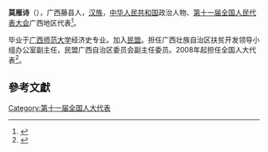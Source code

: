 '''莫雁诗'''（{{bd|1960年||}}），广西藤县人，[[汉族|汉族]]，[[中华人民共和国|中华人民共和国]]政治人物、[[第十一届全国人民代表大会|第十一届全国人民代表大会]]广西地区代表<ref>{{cite web|author=新华网|title=第十一届全国人大代表|url=http://news.xinhuanet.com/ziliao/2008-03/03/content_7708230.htm?node=36628|publisher=新华网|accessdate=2014-01-07|archive-date=2014-01-10|archive-url=https://web.archive.org/web/20140110211415/http://news.xinhuanet.com/ziliao/2008-03/03/content_7708230.htm?node=36628|dead-url=no}}</ref>。

毕业于[[广西师范大学|广西师范大学]]经济史专业。加入[[民盟|民盟]]。担任广西壮族自治区扶贫开发领导小组办公室副主任，民盟广西自治区委员会副主任委员。2008年起担任全国人大代表<ref>{{cite news|title=全国人大代表信息-莫雁诗|url= http://210.82.31.1:8084/delegate/viewDelegate.action?dbid=112011|accessdate=2013-04-05|newspaper=全国人大网}}{{Dead link|date=2020年1月 |bot=InternetArchiveBot |fix-attempted=yes }}</ref>。

==參考文獻==
{{reflist}}
[[Category:第十一届全国人大代表|Category:第十一届全国人大代表]]